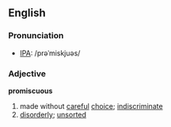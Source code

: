 ==English==
===Pronunciation===
*[[IPA]]: /prəˈmiskjuəs/
===Adjective===
'''promiscuous'''
# made without [[careful]] [[choice]]; [[indiscriminate]]
# [[disorderly]]; [[unsorted]]